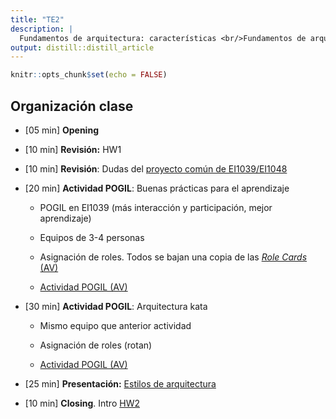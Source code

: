 ```yaml
---
title: "TE2"
description: |
  Fundamentos de arquitectura: características <br/>Fundamentos de arquitectura: estilos.
output: distill::distill_article
---
```


```r
knitr::opts_chunk$set(echo = FALSE)
```

## Organización clase

-   [05 min] **Opening**

-   [10 min] **Revisión:** HW1

-   [10 min] **Revisión**: Dudas del [proyecto común de EI1039/EI1048](https://aulavirtual.uji.es/mod/resource/view.php?id=4597584)

-   [20 min] **Actividad POGIL**: Buenas prácticas para el aprendizaje

    -   POGIL en EI1039 (más interacción y participación, mejor aprendizaje)

    -   Equipos de 3-4 personas

    -   Asignación de roles. Todos se bajan una copia de las [*Role Cards* (AV)](https://aulavirtual.uji.es/mod/resource/view.php?id=4584908)

    -   [Actividad POGIL (AV)](https://aulavirtual.uji.es/mod/resource/view.php?id=4587389)

-   [30 min] **Actividad POGIL**: Arquitectura kata

    -   Mismo equipo que anterior actividad

    -   Asignación de roles (rotan)

    -   [Actividad POGIL (AV)](https://aulavirtual.uji.es/mod/resource/view.php?id=4592587)

-   [25 min] **Presentación:** [Estilos de arquitectura](slides/TE2_1_estilos_arquitectura.html)

-   [10 min] **Closing**. Intro [HW2](HW2.html)

## 

